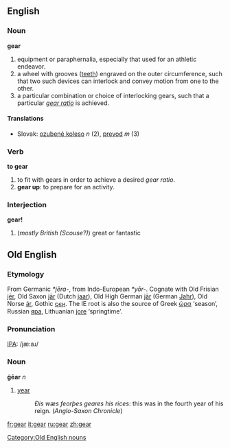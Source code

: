 ==English==

===Noun===
'''gear'''
# equipment or paraphernalia, especially that used for an athletic endeavor.
# a wheel with grooves ([[tooth|teeth]]) engraved on the outer circumference, such that two such devices can interlock and convey motion from one to the other.
# a particular combination or choice of interlocking gears, such that a particular ''[[gear ratio]]'' is achieved.

====Translations====
{{top}}
*Slovak: [[ozubené koleso]] ''n'' (2), [[prevod]] ''m'' (3)
{{bottom}}

===Verb===
'''to gear'''
# to fit with gears in order to achieve a desired ''gear ratio''.
# '''gear up''': to prepare for an activity.
===Interjection===
'''gear!'''
#(''mostly British (Scouse?)'') great or fantastic 


==Old English==
===Etymology===
From Germanic ''*jēra-'', from Indo-European ''*yōr-''.  Cognate with Old Frisian [[jer|jēr]], Old Saxon [[jar|jār]] (Dutch [[jaar]]), Old High German [[jar|jār]] (German [[Jahr]]), Old Norse [[ár]], Gothic [[𐌾𐌴𐍂]].  The IE root is also the source of Greek [[ὡρα]] ‘season’, Russian [[яра]], Lithuanian [[jore]] ‘springtime’.

===Pronunciation===
[[IPA]]: /jæ:aɹ/

===Noun===
'''ġēar''' ''n''
# [[year]]
#:''Ðis wæs feorþes geares his rices'': this was in the fourth year of his reign.  (''Anglo-Saxon Chronicle'')

[[Category:Old English nouns]]

[[fr:gear]]
[[it:gear]]
[[ru:gear]]
[[zh:gear]]